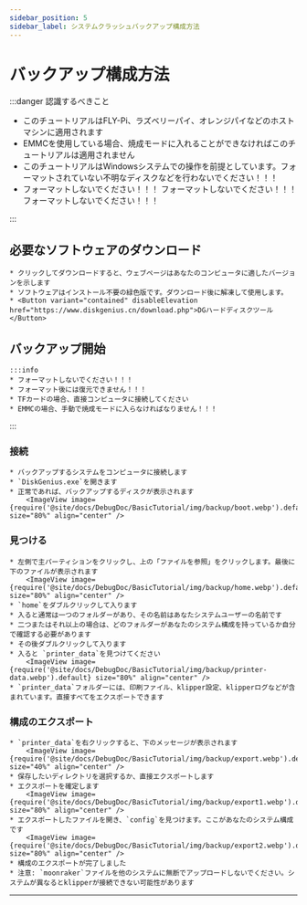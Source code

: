 ```yaml
---
sidebar_position: 5
sidebar_label: システムクラッシュバックアップ構成方法
---
```


# バックアップ構成方法

:::danger 認識するべきこと

* このチュートリアルはFLY-Pi、ラズベリーパイ、オレンジパイなどのホストマシンに適用されます
* EMMCを使用している場合、焼成モードに入れることができなければこのチュートリアルは適用されません
* このチュートリアルはWindowsシステムでの操作を前提としています。フォーマットされていない不明なディスクなどを行わないでください！！！
* フォーマットしないでください！！！ フォーマットしないでください！！！ フォーマットしないでください！！！

:::

## 必要なソフトウェアのダウンロード

    * クリックしてダウンロードすると、ウェブページはあなたのコンピュータに適したバージョンを示します
    * ソフトウェアはインストール不要の緑色版です。ダウンロード後に解凍して使用します。
    * <Button variant="contained" disableElevation href="https://www.diskgenius.cn/download.php">DGハードディスクツール</Button>

## バックアップ開始

    :::info
    * フォーマットしないでください！！！
    * フォーマット後には復元できません！！！
    * TFカードの場合、直接コンピュータに接続してください
    * EMMCの場合、手動で焼成モードに入らなければなりません！！！

:::

### 接続
    * バックアップするシステムをコンピュータに接続します
    * `DiskGenius.exe`を開きます
    * 正常であれば、バックアップするディスクが表示されます
        <ImageView image={require('@site/docs/DebugDoc/BasicTutorial/img/backup/boot.webp').default} size="80%" align="center" />

### 見つける
    * 左側で主パーティションをクリックし、上の「ファイルを参照」をクリックします。最後に下のファイルが表示されます
        <ImageView image={require('@site/docs/DebugDoc/BasicTutorial/img/backup/home.webp').default} size="80%" align="center" />
    * `home`をダブルクリックして入ります
    * 入ると通常は一つのフォルダーがあり、その名前はあなたシステムユーザーの名前です
    * 二つまたはそれ以上の場合は、どのフォルダーがあなたのシステム構成を持っているか自分で確認する必要があります
    * その後ダブルクリックして入ります
    * 入ると `printer_data`を見つけてください
        <ImageView image={require('@site/docs/DebugDoc/BasicTutorial/img/backup/printer-data.webp').default} size="80%" align="center" />
    * `printer_data`フォルダーには、印刷ファイル、klipper設定、klipperログなどが含まれています。直接すべてをエクスポートできます

### 構成のエクスポート
    * `printer_data`を右クリックすると、下のメッセージが表示されます
        <ImageView image={require('@site/docs/DebugDoc/BasicTutorial/img/backup/export.webp').default} size="40%" align="center" />
    * 保存したいディレクトリを選択するか、直接エクスポートします
    * エクスポートを確定します
        <ImageView image={require('@site/docs/DebugDoc/BasicTutorial/img/backup/export1.webp').default} size="80%" align="center" />
    * エクスポートしたファイルを開き、`config`を見つけます。ここがあなたのシステム構成です
        <ImageView image={require('@site/docs/DebugDoc/BasicTutorial/img/backup/export2.webp').default} size="80%" align="center" />
    * 構成のエクスポートが完了しました
    * 注意: `moonraker`ファイルを他のシステムに無断でアップロードしないでください。システムが異なるとklipperが接続できない可能性があります
---